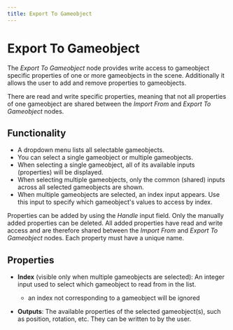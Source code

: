```yaml
---
title: Export To Gameobject
---
```


# Export To Gameobject

The _Export To Gameobject_ node provides write access to gameobject specific properties of one or more gameobjects in the scene. Additionally it allows the user to add and remove properties to gameobjects.

There are read and write specific properties, meaning that not all properties of one gameobject are shared between the _Import From_ and _Export To Gameobject_ nodes.

## Functionality

- A dropdown menu lists all selectable gameobjects.
- You can select a single gameobject or multiple gameobjects.
- When selecting a single gameobject, all of its available inputs (properties) will be displayed.
- When selecting multiple gameobjects, only the common (shared) inputs across all selected gameobjects are shown.
- When multiple gameobjects are selected, an index input appears. Use this input to specify which gameobject's values to access by index.

Properties can be added by using the _Handle_ input field. Only the manually added properties can be deleted. All added properties have read and write access and are therefore shared between the _Import From_ and _Export To Gameobject_ nodes. Each property must have a unique name.

## Properties

- **Index** (visible only when multiple gameobjects are selected): An integer input used to select which gameobject to read from in the list.

  - an index not corresponding to a gameobject will be ignored

- **Outputs**: The available properties of the selected gameobject(s), such as position, rotation, etc. They can be written to by the user.

<DocsNodeEditor type="DocsExportToGameobject" />
